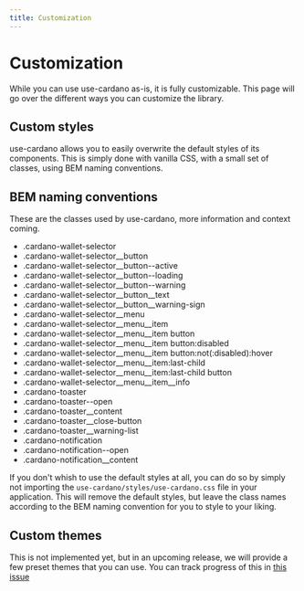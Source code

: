```yaml
---
title: Customization
---
```


# Customization

While you can use use-cardano as-is, it is fully customizable. This page will go over the different ways you can customize the library.

## Custom styles

use-cardano allows you to easily overwrite the default styles of its components. This is simply done with vanilla CSS, with a small set of classes, using BEM naming conventions.

## BEM naming conventions

These are the classes used by use-cardano, more information and context coming.

- .cardano-wallet-selector
- .cardano-wallet-selector\_\_button
- .cardano-wallet-selector\_\_button--active
- .cardano-wallet-selector\_\_button--loading
- .cardano-wallet-selector\_\_button--warning
- .cardano-wallet-selector\_\_button\_\_text
- .cardano-wallet-selector\_\_button\_\_warning-sign
- .cardano-wallet-selector\_\_menu
- .cardano-wallet-selector\_\_menu\_\_item
- .cardano-wallet-selector\_\_menu\_\_item button
- .cardano-wallet-selector\_\_menu\_\_item button:disabled
- .cardano-wallet-selector\_\_menu\_\_item button:not(:disabled):hover
- .cardano-wallet-selector\_\_menu\_\_item:last-child
- .cardano-wallet-selector\_\_menu\_\_item:last-child button
- .cardano-wallet-selector\_\_menu\_\_item\_\_info
- .cardano-toaster
- .cardano-toaster--open
- .cardano-toaster\_\_content
- .cardano-toaster\_\_close-button
- .cardano-toaster\_\_warning-list
- .cardano-notification
- .cardano-notification--open
- .cardano-notification\_\_content

If you don't whish to use the default styles at all, you can do so by simply not importing the `use-cardano/styles/use-cardano.css` file in your application. This will remove the default styles, but leave the class names according to the BEM naming convention for you to style to your liking.

## Custom themes

This is not implemented yet, but in an upcoming release, we will provide a few preset themes that you can use. You can track progress of this in [this issue](https://github.com/GGAlanSmithee/use-cardano/issues/32)
